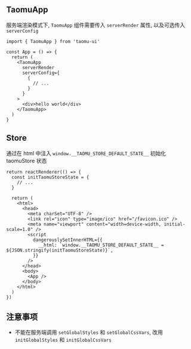 
<Meta title="服务端渲染" />

## TaomuApp

服务端渲染模式下, `TaomuApp` 组件需要传入 `serverRender` 属性, 以及可选传入 `serverConfig`

```tsx
import { TaomuApp } from 'taomu-ui'

const App = () => {
  return (
    <TaomuApp
      serverRender
      serverConfig={
        {
          // ...
        }
      }
    >
      <div>hello world</div>
    </TaomuApp>
  )
}
```

## Store

通过在 html 中注入 `window.__TAOMU_STORE_DEFAULT_STATE__` 初始化 taomuStore 状态

```tsx
return reactRenderer(() => {
  const initTaomuStoreState = {
    // ...
  }

  return (
    <html>
      <head>
        <meta charSet="UTF-8" />
        <link rel="icon" type="image/ico" href="/favicon.ico" />
        <meta name="viewport" content="width=device-width, initial-scale=1.0" />
        <script
          dangerouslySetInnerHTML={{
            __html: `window.__TAOMU_STORE_DEFAULT_STATE__ = ${JSON.stringify(initTaomuStoreState)}`,
          }}
        />
      </head>
      <body>
        <App />
      </body>
    </html>
  )
})
```

## 注意事项

- 不能在服务端调用 `setGlobalStyles` 和 `setGlobalCssVars`, 改用 `initGlobalStyles` 和 `initGlobalCssVars`
